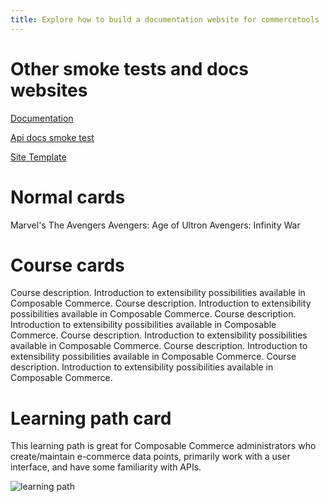 ```yaml
---
title: Explore how to build a documentation website for commercetools
---
```



# Other smoke tests and docs websites

<Cards narrow>
  <Card>

[Documentation](/../documentation)

  </Card>
  <Card>

[Api docs smoke test](/../api-docs-smoke-test)

  </Card>
  <Card>

[Site Template](/../site-template)

  </Card>
</Cards>

# Normal cards

<Cards>
  <Card>Marvel's The Avengers</Card>
  <Card>Avengers: Age of Ultron</Card>
  <Card>Avengers: Infinity War</Card>
</Cards>

# Course cards

<Cards narrow clickable>
  <CourseCard duration="30 min" title="Course name" href="self-learning/overview" courseId="66">Course description. Introduction to extensibility possibilities available in Composable Commerce. </CourseCard>
  <CourseCard duration="30 min" title="Course name" href="/">Course description. Introduction to extensibility possibilities available in Composable Commerce. </CourseCard>
  <CourseCard duration="30 min" title="Course name" href="/">Course description. Introduction to extensibility possibilities available in Composable Commerce. </CourseCard>
  <CourseCard duration="30 min" title="Course name" href="/">Course description. Introduction to extensibility possibilities available in Composable Commerce. </CourseCard>
  <CourseCard duration="30 min" title="Course name" href="/">Course description. Introduction to extensibility possibilities available in Composable Commerce. </CourseCard>
  <CourseCard duration="30 min" title="Course name" href="/">Course description. Introduction to extensibility possibilities available in Composable Commerce. </CourseCard>
</Cards>

# Learning path card

<Cards>
  <LearningPathCard title="Overview" duration="1 hour 25 minutes | 7 courses" productName="Composable Commerce">
    This learning path is great for Composable Commerce administrators who create/maintain e-commerce data points, primarily work with a user interface, and have some familiarity with APIs.
  </LearningPathCard>
  <ImageCard>

  ![learning path](/content/files/logged-in-learning-path.svg)

  </ImageCard>
</Cards>
